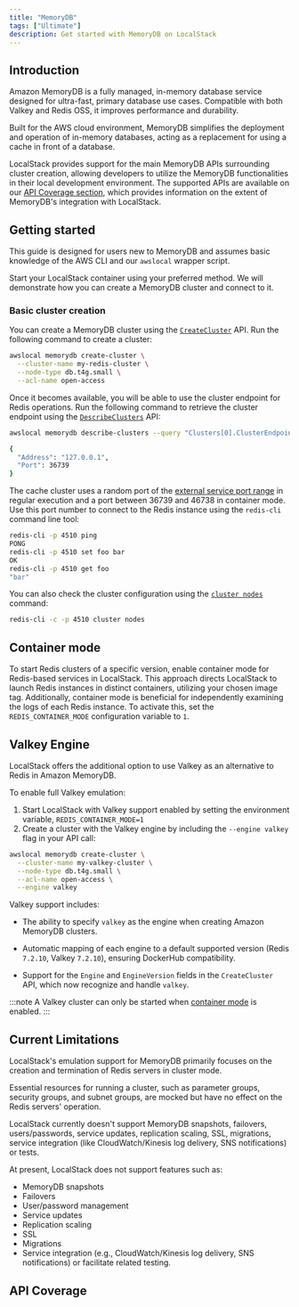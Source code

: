 ```yaml
---
title: "MemoryDB"
tags: ["Ultimate"]
description: Get started with MemoryDB on LocalStack
---
```



## Introduction

Amazon MemoryDB is a fully managed, in-memory database service designed for ultra-fast, primary database use cases. Compatible with both Valkey and Redis OSS, it improves performance and durability.

Built for the AWS cloud environment, MemoryDB simplifies the deployment and operation of in-memory databases, acting as a replacement for using a cache in front of a database. 

LocalStack provides support for the main MemoryDB APIs surrounding cluster creation, allowing developers to utilize the MemoryDB functionalities in their local development environment.
The supported APIs are available on our [API Coverage section](#api-coverage), which provides information on the extent of MemoryDB's integration with LocalStack.

## Getting started

This guide is designed for users new to MemoryDB and assumes basic knowledge of the AWS CLI and our `awslocal` wrapper script.

Start your LocalStack container using your preferred method.
We will demonstrate how you can create a MemoryDB cluster and connect to it.

### Basic cluster creation

You can create a MemoryDB cluster using the [`CreateCluster`](https://docs.aws.amazon.com/memorydb/latest/APIReference/API_CreateCluster.html) API.
Run the following command to create a cluster:

```bash
awslocal memorydb create-cluster \
  --cluster-name my-redis-cluster \
  --node-type db.t4g.small \
  --acl-name open-access
```

Once it becomes available, you will be able to use the cluster endpoint for Redis operations.
Run the following command to retrieve the cluster endpoint using the [`DescribeClusters`](https://docs.aws.amazon.com/memorydb/latest/APIReference/API_DescribeClusters.html) API:

```bash
awslocal memorydb describe-clusters --query "Clusters[0].ClusterEndpoint"
```

```bash title="Output"
{
  "Address": "127.0.0.1",
  "Port": 36739
}
```

The cache cluster uses a random port of the [external service port range](/aws/capabilities/networking/external-port-range/) in regular execution and a port between 36739 and 46738 in container mode.
Use this port number to connect to the Redis instance using the `redis-cli` command line tool:

```bash
redis-cli -p 4510 ping
PONG
redis-cli -p 4510 set foo bar
OK
redis-cli -p 4510 get foo
"bar"
```

You can also check the cluster configuration using the [`cluster nodes`](https://redis.io/commands/cluster-nodes) command:

```bash
redis-cli -c -p 4510 cluster nodes
```

## Container mode

To start Redis clusters of a specific version, enable container mode for Redis-based services in LocalStack.
This approach directs LocalStack to launch Redis instances in distinct containers, utilizing your chosen image tag.
Additionally, container mode is beneficial for independently examining the logs of each Redis instance.
To activate this, set the `REDIS_CONTAINER_MODE` configuration variable to `1`.


## Valkey Engine 

LocalStack offers the additional option to use Valkey as an alternative to Redis in Amazon MemoryDB. 

To enable full Valkey emulation: 

1. Start LocalStack with Valkey support enabled by setting the environment variable, `REDIS_CONTAINER_MODE=1`
2. Create a cluster with the Valkey engine by including the `--engine valkey` flag in your API call:

```bash
awslocal memorydb create-cluster \
  --cluster-name my-valkey-cluster \
  --node-type db.t4g.small \
  --acl-name open-access \
  --engine valkey
```

Valkey support includes:

- The ability to specify `valkey` as the engine when creating Amazon MemoryDB clusters.

- Automatic mapping of each engine to a default supported version (Redis `7.2.10`, Valkey `7.2.10`), ensuring DockerHub compatibility.

- Support for the `Engine` and `EngineVersion` fields in the `CreateCluster` API, which now recognize and handle `valkey`.

:::note
A Valkey cluster can only be started when [container mode](/aws/services/memorydb/#container-mode) is enabled. 
::: 

## Current Limitations

LocalStack's emulation support for MemoryDB primarily focuses on the creation and termination of Redis servers in cluster mode.

Essential resources for running a cluster, such as parameter groups, security groups, and subnet groups, are mocked but have no effect on the Redis servers' operation.

LocalStack currently doesn't support MemoryDB snapshots, failovers, users/passwords, service updates, replication scaling, SSL, migrations, service integration (like CloudWatch/Kinesis log delivery, SNS notifications) or tests.

At present, LocalStack does not support features such as:

- MemoryDB snapshots
- Failovers
- User/password management
- Service updates
- Replication scaling
- SSL
- Migrations
- Service integration (e.g., CloudWatch/Kinesis log delivery, SNS notifications) or facilitate related testing.

## API Coverage

<FeatureCoverage service="memorydb" client:load />
